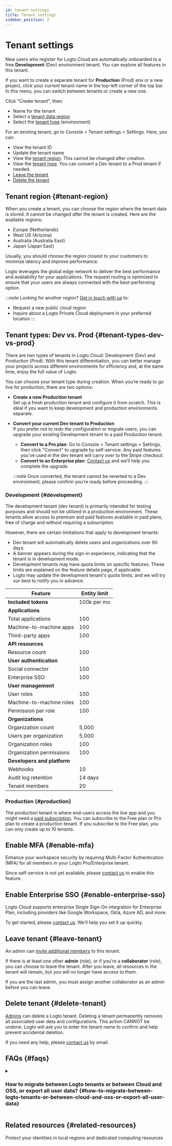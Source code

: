 ```yaml
---
id: tenant-settings
title: Tenant settings
sidebar_position: 2
---
```


# Tenant settings

New users who register for Logto Cloud are automatically onboarded to a free **Development** (Dev) environment tenant. You can explore all features in this tenant.

If you want to create a separate tenant for **Production** (Prod) env or a new project, click your current tenant name in the top-left corner of the top bar. In this menu, you can switch between tenants or create a new one.

Click "Create tenant", then:

- Name for the tenant
- Select a [tenant data region](#tenant-region)
- Select the [tenant type](#tenant-types-dev-vs-prod) (environment)

For an existing tenant, go to <CloudLink to="/settings">Console > Tenant settings > Settings</CloudLink>. Here, you can:

- View the tenant ID
- Update the tenant name
- View the [tenant region](#tenant-region). This cannot be changed after creation.
- View the [tenant type](#tenant-types-dev-vs-prod). You can convert a Dev tenant to a Prod tenant if needed.
- [Leave the tenant](#leave-tenant)
- [Delete the tenant](#delete-tenant)

## Tenant region \{#tenant-region}

When you create a tenant, you can choose the region where the tenant data is stored. It cannot be changed after the tenant is created. Here are the available regions:

- Europe (Netherlands)
- West US (Arizona)
- Australia (Australia East)
- Japan (Japan East)

Usually, you should choose the region closest to your customers to minimize latency and improve performance.

Logto leverages the global edge network to deliver the best performance and availability for your applications. The request routing is optimized to ensure that your users are always connected with the best-performing option.

:::note
Looking for another region? [Get in touch with us](https://logto.io/contact) to:

- Request a new public cloud region
- Inquire about a Logto Private Cloud deployment in your preferred location
  :::

## Tenant types: Dev vs. Prod \{#tenant-types-dev-vs-prod}

There are two types of tenants in Logto Cloud: Development (Dev) and Production (Prod). With this tenant differentiation, you can better manage your projects across different environments for efficiency and, at the same time, enjoy the full value of Logto.

You can choose your tenant type during creation. When you’re ready to go live for production, there are two options:

- **Create a new Production tenant**  
  Set up a fresh production tenant and configure it from scratch. This is ideal if you want to keep development and production environments separate.
- **Convert your current Dev tenant to Production**  
  If you prefer not to redo the configuration or migrate users, you can upgrade your existing Development tenant to a paid Production tenant.

  - **Convert to a Pro plan**: Go to <CloudLink to="/tenant-settings/settings">Console > Tenant settings > Settings</CloudLink>, then click "Convert" to upgrade by self-service. Any paid features you’ve used in the dev tenant will carry over to the Stripe checkout.
  - **Convert to an Enterprise plan**: [Contact us](https://logto.io/contact) and we’ll help you complete the upgrade.

  :::note
  Once converted, the tenant cannot be reverted to a Dev environment, please confirm you’re ready before proceeding.
  :::

### Development \{#development}

The development tenant (dev tenant) is primarily intended for testing purposes and should not be utilized in a production environment. These tenants allow access to premium and paid features available in paid plans, free of charge and without requiring a subscription.

However, there are certain limitations that apply to development tenants:

- Dev tenant will automatically delete users and organizations over 90 days.
- A banner appears during the sign-in experience, indicating that the tenant is in development mode.
- Development tenants may have quota limits on specific features. These limits are explained on the feature details page, if applicable.
- Logto may update the development tenant's quota limits, and we will try our best to notify you in advance.

| Feature                     | Entity limit |
| --------------------------- | ------------ |
| **Included tokens**         | 100k per mo  |
| **Applications**            |
| Total applications          | 100          |
| Machine-to-machine apps     | 100          |
| Third-party apps            | 100          |
| **API resources**           |              |
| Resource count              | 100          |
| **User authentication**     |              |
| Social connector            | 100          |
| Enterprise SSO              | 100          |
| **User management**         |              |
| User roles                  | 100          |
| Machine-to-machine roles    | 100          |
| Permission per role         | 100          |
| **Organizations**           |              |
| Organization count          | 5,000        |
| Users per organization      | 5,000        |
| Organization roles          | 100          |
| Organization permissions    | 100          |
| **Developers and platform** |              |
| Webhooks                    | 10           |
| Audit log retention         | 14 days      |
| Tenant members              | 20           |

### Production \{#production}

The production tenant is where end-users access the live app and you might need a [paid subscription](https://logto.io/pricing). You can subscribe to the Free plan or Pro plan to create a production tenant. If you subscribe to the Free plan, you can only create up to 10 tenants.

## Enable MFA \{#enable-mfa}

Enhance your workspace security by requiring Multi-Factor Authentication (MFA) for all members in your Logto Pro/Enterprise tenant.

Since self-service is not yet available, please [contact us](https://logto.io/contact) to enable this feature.

## Enable Enterprise SSO \{#enable-enterprise-sso}

Logto Cloud supports enterprise Single Sign-On integration for Enterprise Plan, including providers like Google Workspace, Okta, Azure AD, and more.

To get started, please [contact us](https://logto.io/contact). We’ll help you set it up quickly.

## Leave tenant \{#leave-tenant}

An admin can [invite additional members](/logto-cloud/tenant-member-management) to this tenant.

If there is at least one other **admin** (role), or if you're a **collaborator** (role), you can choose to leave the tenant. After you leave, all resources in the tenant will remain, but you will no longer have access to them.

If you are the last admin, you must assign another collaborator as an admin before you can leave.

## Delete tenant \{#delete-tenant}

[Admins](/logto-cloud/tenant-member-management#invite-collaborators) can delete a Logto tenant. Deleting a tenant permanently removes all associated user data and configurations. This action CANNOT be undone. Logto will ask you to enter the tenant name to confirm and help prevent accidental deletion.

If you need any help, please [contact us](https://logto.io/contact) by email.

## FAQs \{#faqs}

<details>
<summary>

### How to migrate between Logto tenants or between Cloud and OSS, or export all user data? \{#how-to-migrate-between-logto-tenants-or-between-cloud-and-oss-or-export-all-user-data}

</summary>

You can currently convert your **Development** tenant to a paid plan **Production** tenant by yourself. [Learn more](#tenant-types-dev-vs-prod)

However, self-service migration (all configurations and user data) between Logto Cloud and OSS version is not supported. If you need this service, please [contact the Logto team](https://logto.io/contact) to discuss your options.

If you plan to stop using Logto Cloud for a project, Logto can help you export all user data. Please [reach out to us](https://logto.io/contact).

</details>

## Related resources \{#related-resources}

<Url href="https://blog.logto.io/data-region-resources">
  Protect your identities in local regions and dedicated computing resources
</Url>
